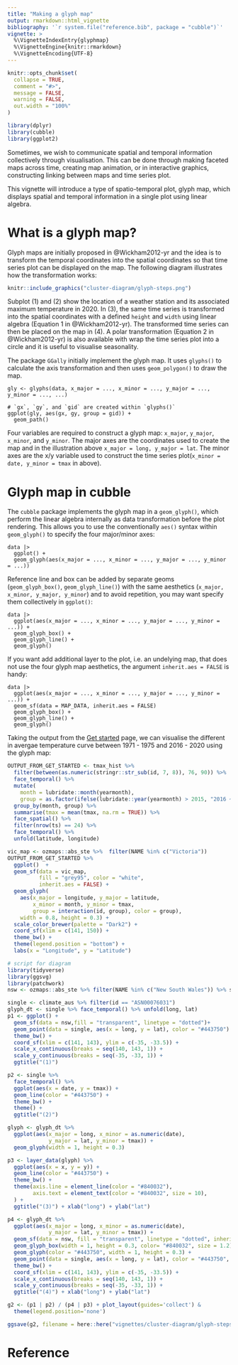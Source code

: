 ```yaml
---
title: "Making a glyph map"
output: rmarkdown::html_vignette
bibliography: '`r system.file("reference.bib", package = "cubble")`'
vignette: >
  %\VignetteIndexEntry{glyphmap}
  %\VignetteEngine{knitr::rmarkdown}
  %\VignetteEncoding{UTF-8}
---
```


```r
knitr::opts_chunk$set(
  collapse = TRUE,
  comment = "#>",
  message = FALSE, 
  warning = FALSE,
  out.width = "100%"
)
```

```r
library(dplyr)
library(cubble)
library(ggplot2)
```

Sometimes, we wish to communicate spatial and temporal information collectively through visualisation. This can be done through making faceted maps across time, creating map animation, or in interactive graphics, constructing linking between maps and time series plot.  

This vignette will introduce a type of spatio-temporal plot, glyph map, which displays spatial and temporal information in a single plot using linear algebra.


# What is a glyph map? 

Glyph maps are initially proposed in @Wickham2012-yr and the idea is to transform the temporal coordinates into the spatial coordinates so that time series plot can be displayed on the map. The following diagram illustrates how the transformation works:

```r
knitr::include_graphics("cluster-diagram/glyph-steps.png")
```

Subplot (1) and (2) show the location of a weather station and its associated maximum temperature in 2020. In (3), the same time series is transformed into the spatial coordinates with a defined `height` and `width` using linear algebra (Equation 1 in @Wickham2012-yr). The transformed time series can then be placed on the map in (4). A polar transformation (Equation 2 in @Wickham2012-yr) is also available with wrap the time series plot into a circle and it is useful to visualise seasonality. 

The package `GGally` initially implement the glyph map. It uses `glyphs()` to calculate the axis transformation and then uses `geom_polygon()` to draw the map.

```
gly <- glyphs(data, x_major = ..., x_minor = ..., y_major = ..., y_minor = ..., ...)

# `gx`, `gy`, and `gid` are created within `glyphs()`
ggplot(gly, aes(gx, gy, group = gid)) +
  geom_path()
```

Four variables are required to construct a glyph map: `x_major`, `y_major`, `x_minor`, and `y_minor`. The major axes are the coordinates used to create the map and in the illustration above `x_major = long, y_major = lat`. The minor axes are the x/y variable used to construct the time series plot(`x_minor = date, y_minor = tmax` in above).


# Glyph map in cubble

The `cubble` package implements the glyph map in a `geom_glyph()`, which perform the linear algebra internally as data transformation before the plot rendering. This allows you to use the conventionally `aes()` syntax within `geom_glyph()` to specify the four major/minor axes:

```
data |> 
  ggplot() +
  geom_glyph(aes(x_major = ..., x_minor = ..., y_major = ..., y_minor = ...))
```

Reference line and box can be added by separate geoms (`geom_glyph_box()`, `geom_glyph_line()`) with the same aesthetics (`x_major, x_minor, y_major, y_minor`) and to avoid repetition, you may want specify them collectively in `ggplot()`:

```
data |> 
  ggplot(aes(x_major = ..., x_minor = ..., y_major = ..., y_minor = ...)) +
  geom_glyph_box() + 
  geom_glyph_line() + 
  geom_glyph()
```

If you want add additional layer to the plot, i.e. an undelying map, that does not use the four glyph map aesthetics, the argument `inherit.aes = FALSE` is handy: 

```
data |> 
  ggplot(aes(x_major = ..., x_minor = ..., y_major = ..., y_minor = ...)) +
  geom_sf(data = MAP_DATA, inherit.aes = FALSE)
  geom_glyph_box() + 
  geom_glyph_line() + 
  geom_glyph()
```
Taking the output from the [Get started](cubble.html) page, we can visualise the different in avergae temperature curve between 1971 - 1975 and 2016 - 2020 using the glyph map:

```r
OUTPUT_FROM_GET_STARTED <- tmax_hist %>% 
  filter(between(as.numeric(stringr::str_sub(id, 7, 8)), 76, 90)) %>% 
  face_temporal() %>% 
  mutate(
    month = lubridate::month(yearmonth),
    group = as.factor(ifelse(lubridate::year(yearmonth) > 2015, "2016 ~ 2020","1971 ~ 1975"))) %>%  
  group_by(month, group) %>% 
  summarise(tmax = mean(tmax, na.rm = TRUE)) %>% 
  face_spatial() %>%  
  filter(nrow(ts) == 24) %>% 
  face_temporal() %>%  
  unfold(latitude, longitude)
```

```r
vic_map <- ozmaps::abs_ste %>%  filter(NAME %in% c("Victoria"))
OUTPUT_FROM_GET_STARTED %>% 
  ggplot()  + 
  geom_sf(data = vic_map, 
          fill = "grey95", color = "white",
          inherit.aes = FALSE) + 
  geom_glyph(
    aes(x_major = longitude, y_major = latitude, 
        x_minor = month, y_minor = tmax, 
        group = interaction(id, group), color = group), 
    width = 0.8, height = 0.3) + 
  scale_color_brewer(palette = "Dark2") + 
  coord_sf(xlim = c(141, 150)) + 
  theme_bw() + 
  theme(legend.position = "bottom") + 
  labs(x = "Longitude", y = "Latitude")
```



```r
# script for diagram 
library(tidyverse)
library(ggsvg)
library(patchwork)
nsw <- ozmaps::abs_ste %>% filter(NAME %in% c("New South Wales")) %>% sf::st_simplify(dTolerance = 4000)

single <- climate_aus %>% filter(id == "ASN00076031")
glyph_dt <- single %>% face_temporal() %>% unfold(long, lat)
p1 <- ggplot() + 
  geom_sf(data = nsw,fill = "transparent", linetype = "dotted")+ 
  geom_point(data = single, aes(x = long, y = lat), color = "#443750") + 
  theme_bw() + 
  coord_sf(xlim = c(141, 143), ylim = c(-35, -33.5)) + 
  scale_x_continuous(breaks = seq(140, 143, 1)) + 
  scale_y_continuous(breaks = seq(-35, -33, 1)) + 
  ggtitle("(1)")

p2 <- single %>% 
  face_temporal() %>% 
  ggplot(aes(x = date, y = tmax)) + 
  geom_line(color = "#443750") + 
  theme_bw() + 
  theme() + 
  ggtitle("(2)")

glyph <- glyph_dt %>% 
  ggplot(aes(x_major = long, x_minor = as.numeric(date),
             y_major = lat, y_minor = tmax)) + 
  geom_glyph(width = 1, height = 0.3)

p3 <- layer_data(glyph) %>% 
  ggplot(aes(x = x, y = y)) + 
  geom_line(color = "#443750") +
  theme_bw() + 
  theme(axis.line = element_line(color = "#840032"),
        axis.text = element_text(color = "#840032", size = 10),
  ) + 
  ggtitle("(3)") + xlab("long") + ylab("lat")

p4 <- glyph_dt %>% 
  ggplot(aes(x_major = long, x_minor = as.numeric(date),
             y_major = lat, y_minor = tmax)) + 
  geom_sf(data = nsw, fill = "transparent", linetype = "dotted", inherit.aes = FALSE) + 
  geom_glyph_box(width = 1, height = 0.3, color= "#840032", size = 1.2) + 
  geom_glyph(color = "#443750", width = 1, height = 0.3) + 
  geom_point(data = single, aes(x = long, y = lat), color = "#443750", inherit.aes = FALSE) + 
  theme_bw() + 
  coord_sf(xlim = c(141, 143), ylim = c(-35, -33.5)) + 
  scale_x_continuous(breaks = seq(140, 143, 1)) + 
  scale_y_continuous(breaks = seq(-35, -33, 1)) + 
  ggtitle("(4)") + xlab("long") + ylab("lat")

g2 <- (p1 | p2) / (p4 | p3) + plot_layout(guides='collect') &
  theme(legend.position='none')

ggsave(g2, filename = here::here("vignettes/cluster-diagram/glyph-steps.png"), height = 4)
```


# Reference
